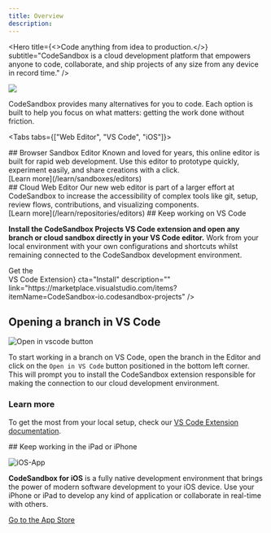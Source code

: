 ```yaml
---
title: Overview
description:
---
```



<Hero 
  title={<>Code anything from idea to production.</>}
  subtitle="CodeSandbox is a cloud development platform that empowers anyone to code, collaborate, and ship projects of any size from any device in record time."
/>

![](../images/cover-projects.jpg)

CodeSandbox provides many alternatives for you to code. Each option is built to help you focus on what matters: getting the work done without friction. 

<Tabs tabs={["Web Editor", "VS Code", "iOS"]}>

<WrapContent>
## Browser Sandbox Editor
  Known and loved for years, this online editor is built for rapid web development. Use this editor to prototype quickly, experiment easily, and share creations with a click. 
  <br/>
  [Learn more](/learn/sandboxes/editors) 
  <br/>
## Cloud Web Editor
    Our new web editor is part of a larger effort at CodeSandbox to increase the accessibility of complex tools like git, setup, review flows, contributions, and visualizing components. 
    <br/>
  [Learn more](/learn/repositories/editors) 
    
</WrapContent>

<WrapContent>
## Keep working on VS Code

**Install the CodeSandbox Projects VS Code extension and open any branch or cloud sandbox directly in your VS Code editor.** Work from your local environment with your own configurations and shortcuts whilst remaining connected to the CodeSandbox development environment.

<div className="ctaContainer">
    <ButtonDoc title={<>Get the <br/>VS Code Extension</>} cta="Install" description="" link="https://marketplace.visualstudio.com/items?itemName=CodeSandbox-io.codesandbox-projects" />
</div>

## Opening a branch in VS Code

![Open in vscode button](../images/getting-openvscode.jpg)

To start working in a branch on VS Code, open the branch in the Editor and click on the `Open in VS Code` button positioned in the bottom left corner. This will prompt you to install the CodeSandbox extension  responsible for making the connection to our cloud development environment.

### Learn more

To get the most from your local setup, check our [VS Code Extension documentation](https://codesandbox.io/docs/vscode).    
</WrapContent>

<WrapContent>
## Keep working in the iPad or iPhone

![iOS-App](../images/iOS-iPad.jpg)

**CodeSandbox for iOS** is a fully native development environment that brings the power of modern software development to your iOS device. Use your iPhone or iPad to develop any kind of application or collaborate in real-time with others.

[Go to the App Store](https://apps.apple.com/us/app/codesandbox/id1423330822)

</WrapContent>
    
</Tabs>

